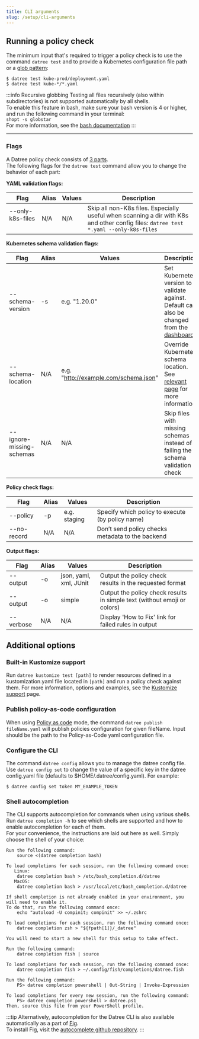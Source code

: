```yaml
---
title: CLI arguments
slug: /setup/cli-arguments
---
```


## Running a policy check

The minimum input that's required to trigger a policy check is to use the command `datree test` and to provide a Kubernetes configuration file path or a [glob pattern](https://www.digitalocean.com/community/tools/glob):

```terminal
$ datree test kube-prod/deployment.yaml
$ datree test kube-*/*.yaml
```

:::info Recursive globbing
Testing all files recursively (also within subdirectories) is not supported automatically by all shells.  
To enable this feature in bash, make sure your bash version is 4 or higher, and run the following command in your terminal:  
`shopt -s globstar`  
For more information, see the [bash documentation](https://www.gnu.org/software/bash/manual/html_node/The-Shopt-Builtin.html)
:::

---

### Flags

A Datree policy check consists of [3 parts](/welcome/how-datree-works#what-is-a-datree-policy-check).  
The following flags for the `datree test` command allow you to change the behavior of each part:

**YAML validation flags:**

| Flag                                                       | Alias | Values    | Description                                                                                                                            |
| ---------------------------------------------------------- | ----- | ----------| -------------------------------------------------------------------------------------------------------------------------------------- |
| --only-k8s-files &nbsp; &nbsp; &nbsp; &nbsp; &nbsp; &nbsp; | N/A   | N/A       | Skip all non-K8s files. Especially useful when scanning a dir with K8s and other config files: `datree test *.yaml --only-k8s-files`   |

**Kubernetes schema validation flags:**

| Flag                     | Alias | Values                               | Description                                                                                                                                        |
| ------------------------ | ----- | ------------------------------------ | -------------------------------------------------------------------------------------------------------------------------------------------------- |
| --schema-version         | -s    | e.g. "1.20.0"                        | Set Kubernetes version to validate against. Default can also be changed from the [dashboard](https://hub.datree.io/setup/schema-validation#changing-the-default-schema-version) |
| --schema-location        | N/A   | e.g. "http://example.com/schema.json"| Override Kubernetes schema location. See [relevant page](/setup/schema-validation#overriding-schemas-location---crd-support) for more information. |
| --ignore-missing-schemas | N/A   | N/A                                  | Skip files with missing schemas instead of failing the schema validation check                                                                     |

**Policy check flags:**

| Flag                     | Alias | Values                                 | Description                                                                                                                                        |
| ------------------------ | ----- | -------------------------------------- | -------------------------------------------------------------------------------------------------------------------------------------------------- |
| --policy                 | -p    | e.g. staging                           | Specify which policy to execute (by policy name)                                                                                                   |
| --no-record              | N/A   | N/A                                    | Don’t send policy checks metadata to the backend                                                                                                   |

**Output flags:**

| Flag                     | Alias | Values                                 | Description                                                                                                                                        |
| ------------------------ | ----- | -------------------------------------- | -------------------------------------------------------------------------------------------------------------------------------------------------- |
| --output                 | -o    | json, yaml, xml, JUnit                 | Output the policy check results in the requested format                                                                                            |
| --output                 | -o    | simple                                 | Output the policy check results in simple text (without emoji or colors)                                                                           |
| --verbose                | N/A   | N/A                                    | Display 'How to Fix' link for failed rules in output                                                                                               |

## Additional options

### Built-in Kustomize support

Run `datree kustomize test [path]` to render resources defined in a kustomization.yaml file located in `[path]` and run a policy check against them.
For more information, options and examples, see the [Kustomize support](/integrations/kustomize-support) page.

### Publish policy-as-code configuration

When using [Policy as code](/setup/policy-as-code) mode, the command `datree publish fileName.yaml` will publish policies configuration for given fileName. Input should be the path to the Policy-as-Code yaml configuration file.

### Configure the CLI

The command `datree config` allows you to manage the datree config file. Use `datree config set` to change the value of a specific key in the datree config.yaml file (defaults to $HOME/.datree/config.yaml). For example:

```terminal
$ datree config set token MY_EXAMPLE_TOKEN
```

### Shell autocompletion

The CLI supports autocompletion for commands when using various shells.  
Run `datree completion -h` to see which shells are supported and how to enable autocompletion for each of them.  
For your convenience, the instructions are laid out here as well. Simply choose the shell of your choice:

<Tabs>
  <TabItem value='Bash' label='Bash' default>

    Run the following command:
        source <(datree completion bash)
    
    To load completions for each session, run the following command once:
	   Linux:
		datree completion bash > /etc/bash_completion.d/datree
	   MacOS:
		datree completion bash > /usr/local/etc/bash_completion.d/datree

  </TabItem>
  <TabItem value='Zsh' label='Zsh'>

    If shell completion is not already enabled in your environment, you will need to enable it.
    To do that, run the following command once:
	    echo "autoload -U compinit; compinit" >> ~/.zshrc
		
	To load completions for each session, run the following command once:
		datree completion zsh > "${fpath[1]}/_datree"
		
	You will need to start a new shell for this setup to take effect.

  </TabItem>
  <TabItem value='fish' label='fish'>

    Run the following command:
        datree completion fish | source
		
	To load completions for each session, run the following command once:
		datree completion fish > ~/.config/fish/completions/datree.fish

  </TabItem>
  <TabItem value='PowerShell' label='PowerShell'>

    Run the following command:
        PS> datree completion powershell | Out-String | Invoke-Expression
		
	To load completions for every new session, run the following command:
	    PS> datree completion powershell > datree.ps1
	Then, source this file from your PowerShell profile.

  </TabItem>
</Tabs>

:::tip
Alternatively, autocompletion for the Datree CLI is also available automatically as a part of [Fig](https://fig.io/).  
To install Fig, visit the [autocomplete github repository](https://github.com/withfig/autocomplete).
:::